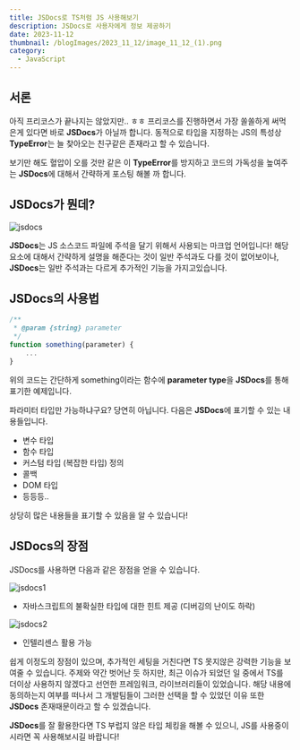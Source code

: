 ```yaml
---
title: JSDocs로 TS처럼 JS 사용해보기
description: JSDocs로 사용자에게 정보 제공하기
date: 2023-11-12
thumbnail: /blogImages/2023_11_12/image_11_12_(1).png
category:
  - JavaScript
---
```


## 서론

아직 프리코스가 끝나지는 않았지만.. ㅎㅎ 프리코스를 진행하면서 가장 쏠쏠하게 써먹은게 있다면 바로 **JSDocs**가 아닐까 합니다.
동적으로 타입을 지정하는 JS의 특성상 **TypeError**는 늘 찾아오는 친구같은 존재라고 할 수 있습니다.

보기만 해도 혈압이 오를 것만 같은 이 **TypeError**를 방지하고 코드의 가독성을 높여주는 **JSDocs**에 대해서 간략하게 포스팅 해볼 까 합니다.

## JSDocs가 뭔데?

![jsdocs](</blogImages/2023_11_12/image_11_12_(4).png>)

**JSDocs**는 JS 소스코드 파일에 주석을 달기 위해서 사용되는 마크업 언어입니다!
해당 요소에 대해서 간략하게 설명을 해준다는 것이 일반 주석과도 다를 것이 없어보이나, **JSDocs**는 일반 주석과는 다르게 추가적인 기능을 가지고있습니다.

## JSDocs의 사용법

```js showLineNumbers
/**
 * @param {string} parameter
 */
function something(parameter) {
    ...
}
```

위의 코드는 간단하게 something이라는 함수에 **parameter type**을 **JSDocs**를 통해 표기한 예제입니다.

파라미터 타입만 가능하냐구요? 당연히 아닙니다. 다음은 **JSDocs**에 표기할 수 있는 내용들입니다.

- 변수 타입
- 함수 타입
- 커스텀 타입 (복잡한 타입) 정의
- 콜백
- DOM 타입
- 등등등..

상당히 많은 내용들을 표기할 수 있음을 알 수 있습니다!

## JSDocs의 장점

JSDocs를 사용하면 다음과 같은 장점을 얻을 수 있습니다.

![jsdocs1](</blogImages/2023_11_12/image_11_12_(2).png>)

- 자바스크립트의 불확실한 타입에 대한 힌트 제공 (디버깅의 난이도 하락)

![jsdocs2](</blogImages/2023_11_12/image_11_12_(3).png>)

- 인텔리센스 활용 가능

쉽게 이정도의 장점이 있으며, 추가적인 세팅을 거친다면 TS 못지않은 강력한 기능을 보여줄 수 있습니다.
주제와 약간 벗어난 듯 하지만, 최근 이슈가 되었던 일 중에서 TS를 더이상 사용하지 않겠다고 선언한 프레임워크, 라이브러리들이 있었습니다.
해당 내용에 동의하는지 여부를 떠나서 그 개발팀들이 그러한 선택을 할 수 있었던 이유 또한 **JSDocs** 존재때문이라고 할 수 있겠습니다.

**JSDocs**를 잘 활용한다면 TS 부럽지 않은 타입 체킹을 해볼 수 있으니, JS를 사용중이시라면 꼭 사용해보시길 바랍니다!
